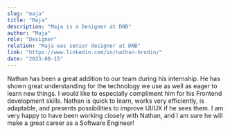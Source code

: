 ```yaml
---
slug: "maja"
title: "Maja"
description: "Maja is a Designer at DNB"
author: "Maja"
role: "Designer"
relation: "Maja was senior designer at DNB"
link: "https://www.linkedin.com/in/nathan-brodin/"
date: "2023-08-15"
---
```


Nathan has been a great addition to our team during his internship. He has shown great understanding for the technology we use as well as eager to learn new things. I would like to especially compliment him for his Frontend development skills. Nathan is quick to learn, works very efficiently, is adaptable, and presents possibilities to improve UI/UX if he sees them. I am very happy to have been working closely with Nathan, and I am sure he will make a great career as a Software Engineer!
